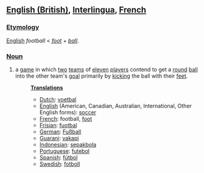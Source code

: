 ==[[English (British)]], [[Interlingua]], [[French]] ==
===[[Etymology]]===
[[English]] ''football'' < ''[[foot]]'' + ''[[ball]]''.
===[[Noun]]===
#a [[game]] in which [[two]] [[team]]s of [[eleven]] [[player]]s contend to get a [[round]] [[ball]] into the other team's [[goal]] primarily by [[kick]]ing the ball with their [[foot|feet]].
#:'''[[Translation]]s'''
#:*[[Dutch]]: [[voetbal]]
#:*[[English]] (American, Canadian, Australian, International, Other English forms): [[soccer]]
#:*[[French]]: football, [[foot]]
#:*[[Frisian]]: [[fuotbal]]
#:*[[German]]: [[Fußball]]
#:*[[Guarani]]: [[vakapi]]
#:*[[Indonesian]]: [[sepakbola]]
#:*[[Portuguese]]: [[futebol]]
#:*[[Spanish]]: [[fútbol]]
#:*[[Swedish]]: [[fotboll]]